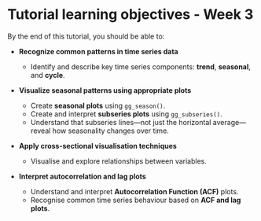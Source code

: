 # Tutorial learning objectives - Week 3

By the end of this tutorial, you should be able to:

-   **Recognize common patterns in time series data**

    *   Identify and describe key time series components: **trend**, **seasonal**, and **cycle**.



-   **Visualize seasonal patterns using appropriate plots**

    *   Create **seasonal plots** using `gg_season()`.
    *   Create and interpret **subseries plots** using `gg_subseries()`.
    *   Understand that subseries lines—not just the horizontal average—reveal how seasonality changes over time.



-   **Apply cross-sectional visualisation techniques**

    *   Visualise and explore relationships between variables.



-   **Interpret autocorrelation and lag plots**

    *   Understand and interpret **Autocorrelation Function (ACF)** plots.
    *   Recognise common time series behaviour based on **ACF and lag plots**.
